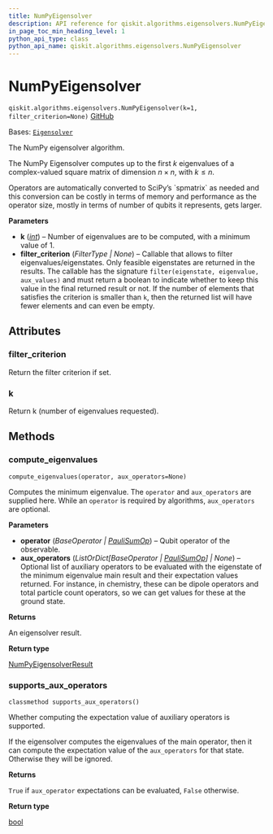 ```yaml
---
title: NumPyEigensolver
description: API reference for qiskit.algorithms.eigensolvers.NumPyEigensolver
in_page_toc_min_heading_level: 1
python_api_type: class
python_api_name: qiskit.algorithms.eigensolvers.NumPyEigensolver
---
```


# NumPyEigensolver

<span id="qiskit.algorithms.eigensolvers.NumPyEigensolver" />

`qiskit.algorithms.eigensolvers.NumPyEigensolver(k=1, filter_criterion=None)` [GitHub](https://github.com/qiskit/qiskit/tree/stable/0.45/qiskit/algorithms/eigensolvers/numpy_eigensolver.py "view source code")

Bases: [`Eigensolver`](qiskit.algorithms.eigensolvers.Eigensolver "qiskit.algorithms.eigensolvers.eigensolver.Eigensolver")

The NumPy eigensolver algorithm.

The NumPy Eigensolver computes up to the first $k$ eigenvalues of a complex-valued square matrix of dimension $n \times n$, with $k \leq n$.

<Admonition title="Note" type="note">
  Operators are automatically converted to SciPy’s `spmatrix` as needed and this conversion can be costly in terms of memory and performance as the operator size, mostly in terms of number of qubits it represents, gets larger.
</Admonition>

**Parameters**

*   **k** ([*int*](https://docs.python.org/3/library/functions.html#int "(in Python v3.12)")) – Number of eigenvalues are to be computed, with a minimum value of 1.
*   **filter\_criterion** (*FilterType | None*) – Callable that allows to filter eigenvalues/eigenstates. Only feasible eigenstates are returned in the results. The callable has the signature `filter(eigenstate, eigenvalue, aux_values)` and must return a boolean to indicate whether to keep this value in the final returned result or not. If the number of elements that satisfies the criterion is smaller than `k`, then the returned list will have fewer elements and can even be empty.

## Attributes

<span id="qiskit.algorithms.eigensolvers.NumPyEigensolver.filter_criterion" />

### filter\_criterion

Return the filter criterion if set.

<span id="qiskit.algorithms.eigensolvers.NumPyEigensolver.k" />

### k

Return k (number of eigenvalues requested).

## Methods

### compute\_eigenvalues

<span id="qiskit.algorithms.eigensolvers.NumPyEigensolver.compute_eigenvalues" />

`compute_eigenvalues(operator, aux_operators=None)`

Computes the minimum eigenvalue. The `operator` and `aux_operators` are supplied here. While an `operator` is required by algorithms, `aux_operators` are optional.

**Parameters**

*   **operator** (*BaseOperator |* [*PauliSumOp*](qiskit.opflow.primitive_ops.PauliSumOp "qiskit.opflow.primitive_ops.PauliSumOp")) – Qubit operator of the observable.
*   **aux\_operators** (*ListOrDict\[BaseOperator |* [*PauliSumOp*](qiskit.opflow.primitive_ops.PauliSumOp "qiskit.opflow.primitive_ops.PauliSumOp")*] | None*) – Optional list of auxiliary operators to be evaluated with the eigenstate of the minimum eigenvalue main result and their expectation values returned. For instance, in chemistry, these can be dipole operators and total particle count operators, so we can get values for these at the ground state.

**Returns**

An eigensolver result.

**Return type**

[NumPyEigensolverResult](qiskit.algorithms.eigensolvers.NumPyEigensolverResult "qiskit.algorithms.eigensolvers.NumPyEigensolverResult")

### supports\_aux\_operators

<span id="qiskit.algorithms.eigensolvers.NumPyEigensolver.supports_aux_operators" />

`classmethod supports_aux_operators()`

Whether computing the expectation value of auxiliary operators is supported.

If the eigensolver computes the eigenvalues of the main operator, then it can compute the expectation value of the `aux_operators` for that state. Otherwise they will be ignored.

**Returns**

`True` if `aux_operator` expectations can be evaluated, `False` otherwise.

**Return type**

[bool](https://docs.python.org/3/library/functions.html#bool "(in Python v3.12)")

